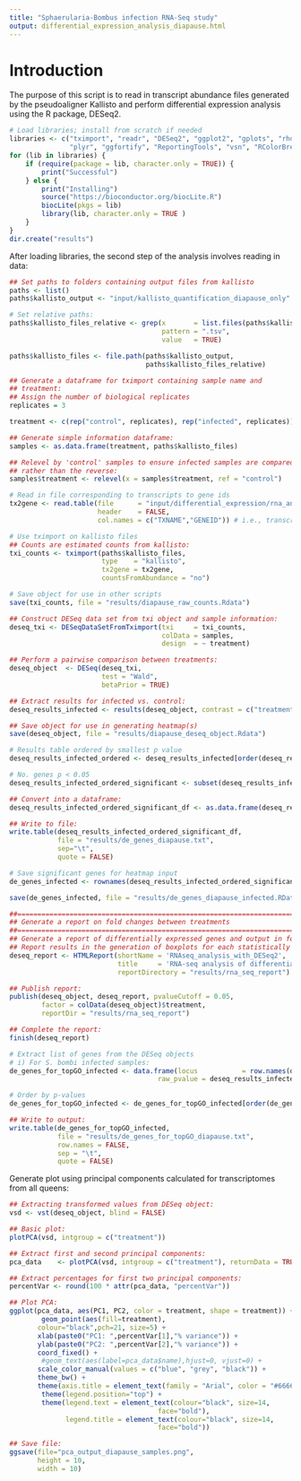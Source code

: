 ```yaml
--- 
title: "Sphaerularia-Bombus infection RNA-Seq study"
output: differential_expression_analysis_diapause.html
--- 
```


# Introduction
The purpose of this script is to read in transcript abundance files generated by the pseudoaligner Kallisto and 
perform differential expression analysis using the R package, DESeq2. 

```r
# Load libraries; install from scratch if needed
libraries <- c("tximport", "readr", "DESeq2", "ggplot2", "gplots", "rhdf5",
               "plyr", "ggfortify", "ReportingTools", "vsn", "RColorBrewer")
for (lib in libraries) {
    if (require(package = lib, character.only = TRUE)) {
        print("Successful")
    } else {
        print("Installing")
        source("https://bioconductor.org/biocLite.R")
        biocLite(pkgs = lib)
        library(lib, character.only = TRUE )
    }
}
dir.create("results")
```

After loading libraries, the second step of the analysis involves reading in data:

```r
## Set paths to folders containing output files from kallisto
paths <- list()
paths$kallisto_output <- "input/kallisto_quantification_diapause_only"

# Set relative paths:
paths$kallisto_files_relative <- grep(x       = list.files(paths$kallisto_output, recursive = TRUE),
                                      pattern = ".tsv", 
                                      value   = TRUE)

paths$kallisto_files <- file.path(paths$kallisto_output,
                                  paths$kallisto_files_relative)

## Generate a dataframe for tximport containing sample name and 
## treatment:
## Assign the number of biological replicates
replicates = 3

treatment <- c(rep("control", replicates), rep("infected", replicates))

## Generate simple information dataframe:
samples <- as.data.frame(treatment, paths$kallisto_files)

## Relevel by 'control' samples to ensure infected samples are compared against control
## rather than the reverse:
samples$treatment <- relevel(x = samples$treatment, ref = "control") 

# Read in file corresponding to transcripts to gene ids
tx2gene <- read.table(file      = "input/differential_expression/rna_and_corresponding_gene_ids.txt", 
                      header    = FALSE, 
                      col.names = c("TXNAME","GENEID")) # i.e., transcript name, gene name

# Use tximport on kallisto files 
## Counts are estimated counts from kallisto:
txi_counts <- tximport(paths$kallisto_files, 
                       type    = "kallisto", 
                       tx2gene = tx2gene,
                       countsFromAbundance = "no")

# Save object for use in other scripts
save(txi_counts, file = "results/diapause_raw_counts.Rdata")

## Construct DESeq data set from txi object and sample information:
deseq_txi <- DESeqDataSetFromTximport(txi     = txi_counts, 
                                      colData = samples, 
                                      design  = ~ treatment)

## Perform a pairwise comparison between treatments:
deseq_object  <- DESeq(deseq_txi, 
                       test = "Wald", 
                       betaPrior = TRUE)  

## Extract results for infected vs. control:
deseq_results_infected <- results(deseq_object, contrast = c("treatment", "infected", "control"))

## Save object for use in generating heatmap(s)
save(deseq_object, file = "results/diapause_deseq_object.Rdata")                                               

# Results table ordered by smallest p value
deseq_results_infected_ordered <- deseq_results_infected[order(deseq_results_infected$pvalue),]

# No. genes p < 0.05
deseq_results_infected_ordered_significant <- subset(deseq_results_infected_ordered, padj < 0.05)

## Convert into a dataframe:
deseq_results_infected_ordered_significant_df <- as.data.frame(deseq_results_infected_ordered_significant)

## Write to file:
write.table(deseq_results_infected_ordered_significant_df, 
            file = "results/de_genes_diapause.txt", 
            sep="\t",
            quote = FALSE)

# Save significant genes for heatmap input 
de_genes_infected <- rownames(deseq_results_infected_ordered_significant_df)

save(de_genes_infected, file = "results/de_genes_diapause_infected.RData")

```



```r
##=========================================================================================
## Generate a report on fold changes between treatments
##=========================================================================================
## Generate a report of differentially expressed genes and output in folder 'reports'.
## Report results in the generation of boxplots for each statistically significant gene:
deseq_report <- HTMLReport(shortName = 'RNAseq_analysis_with_DESeq2',
                           title     = 'RNA-seq analysis of differential expressed transcripts using DESeq2',
                           reportDirectory = "results/rna_seq_report")

## Publish report:
publish(deseq_object, deseq_report, pvalueCutoff = 0.05,
        factor = colData(deseq_object)$treatment,
        reportDir = "results/rna_seq_report")

## Complete the report:        
finish(deseq_report)
```


```r
# Extract list of genes from the DESeq objects
# i) For S. bombi infected samples:
de_genes_for_topGO_infected <- data.frame(locus           = row.names(deseq_results_infected), 
                                     raw_pvalue = deseq_results_infected$pvalue)

# Order by p-values 
de_genes_for_topGO_infected <- de_genes_for_topGO_infected[order(de_genes_for_topGO_infected$raw_pvalue),]

## Write to output:
write.table(de_genes_for_topGO_infected, 
            file = "results/de_genes_for_topGO_diapause.txt", 
            row.names = FALSE, 
            sep = "\t",
            quote = FALSE)
```

Generate plot using principal components calculated for transcriptomes from all queens:

```r
## Extracting transformed values from DESeq object:
vsd <- vst(deseq_object, blind = FALSE)

## Basic plot:
plotPCA(vsd, intgroup = c("treatment"))

## Extract first and second principal components:
pca_data    <- plotPCA(vsd, intgroup = c("treatment"), returnData = TRUE)

## Extract percentages for first two principal components:
percentVar <- round(100 * attr(pca_data, "percentVar"))

## Plot PCA:
ggplot(pca_data, aes(PC1, PC2, color = treatment, shape = treatment)) +
        geom_point(aes(fill=treatment), 
       colour="black",pch=21, size=5) +
       xlab(paste0("PC1: ",percentVar[1],"% variance")) +
       ylab(paste0("PC2: ",percentVar[2],"% variance")) + 
       coord_fixed() +
        #geom_text(aes(label=pca_data$name),hjust=0, vjust=0) +
       scale_color_manual(values = c("blue", "grey", "black")) +
       theme_bw() +
       theme(axis.title = element_text(family = "Arial", color = "#666666", face = "bold", size = 16)) +
        theme(legend.position="top") +
        theme(legend.text = element_text(colour="black", size=14, 
                                     face="bold"),
              legend.title = element_text(colour="black", size=14, 
                                     face="bold"))

## Save file:
ggsave(file="pca_output_diapause_samples.png",
       height = 10,
       width = 10)

```



